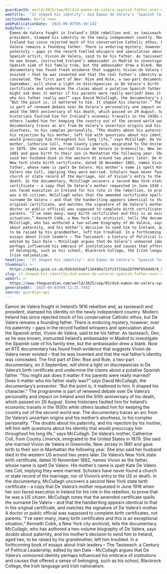 ```yaml
---
guardianId: world/2025/sep/03/did-eamon-de-valera-spanish-father-ever-exist
webTitle: '‘It shaped his identity’: did Éamon de Valera’s ‘Spanish father’ ever exist?'
sectionName: World news
webPublicationDate: '2025-09-03T05:30:14Z'
bodyText: >-
  Éamon de Valera fought in Ireland’s 1916 rebellion and, as taoiseach and
  president, stamped his identity on the newly independent country. Modern
  Ireland has since rejected much of his conservative Catholic ethos, but De
  Valera remains a founding father. There is enduring mystery, however, over his
  paternity – gaps in the record fuelled whispers and speculation about the
  Spanish artist, Vivion de Valera, said to be his father. As taoiseach, Dev, as
  he was known, instructed Ireland’s ambassador in Madrid to investigate the
  Spanish side of his family tree, but the ambassador drew a blank. Now an RTÉ
  documentary has found fresh evidence that suggests Vivion de Valera never
  existed – that he was invented and that the real father’s identity was
  concealed. The first part of Dev: Rise and Rule, a two-part documentary, on 3
  September, will shine a light on discrepancies in De Valera’s birth
  certificate and undermine the claims about a putative Spanish father. “You
  might ask does it matter if his parents were really married? Does it matter
  who his father really was?” says David McCullagh, the documentary’s presenter.
  “But the point is, it mattered to him. It shaped his character.” The programme
  is part of renewed debate over De Valera’s personality and impact on Ireland
  amid the 50th anniversary of his death, which passed on 29 August. Some
  historians faulted him for Ireland’s economic travails in the 1930s while
  others lauded him for keeping the country out of the second world war. The
  documentary traces an arc from De Valera’s uncertain origins and his mother’s
  aloofness, to his complex personality. “The doubts about his paternity, and
  his rejection by his mother, left him with questions about his identity that
  would preoccupy him throughout his long life,” says McCullagh. De Valera’s
  mother, Catherine Coll, from County Limerick, emigrated to the United States
  in 1879. She said she married Vivion de Valera in Greenville, New Jersey in
  1881 and gave birth to their son in Manhattan the following year. She also
  said her husband died in the western US around two years later. De Valera’s
  New York state birth certificate, dated 10 November 1882, names Vivion as the
  father, whose name is spelt De Valero. His mother’s name is spelt Kate De
  Valero née Coll, implying they were married. Scholars have never found a
  church or state record of the marriage, nor of Vivion’s entry to the US or
  death. In the documentary, McCullagh uncovers a second New York state birth
  certificate – a copy that De Valera’s mother requested in June 1916 when her
  son faced execution in Ireland for his role in the rebellion, to prove that he
  was a US citizen. McCullagh notes that the amended certificate spells the
  surname De Valera – and that the handwriting appears identical to that in the
  original certificate, and matches the signature of De Valera’s mother. A
  doctor or public official was supposed to complete birth certificates, not
  parents. “I’ve seen many, many birth certificates and this is an exceptional
  situation,” Kenneth Cobb, a New York city archivist, tells the documentary.
  McCullagh, who has authored a two-volume biography of De Valera, says doubts
  about paternity, and his mother’s decision to send him to Ireland, aged two,
  to be raised by his grandmother, left him troubled. In a forthcoming book of
  essays about Irish leaders – The Taoiseach: a Century of Political Leadership,
  edited by Iain Dale – McCullagh argues that De Valera’s unmoored identity
  perhaps influenced his embrace of institutions and causes that offered a sense
  of belonging, such as his school, Blackrock College, the Irish language and
  Irish nationalism.
headline: '‘It shaped his identity’: did Éamon de Valera’s ‘Spanish father’ ever exist?'
thumbnail: >-
  https://media.guim.co.uk/0263e59a6f116490a723fc57316a2bf99f854d40/0_97_2577_2061/500.jpg
slug: it-shaped-his-identity-did-eamon-de-valeras-spanish-father-ever-exist
webUrl: >-
  https://www.theguardian.com/world/2025/sep/03/did-eamon-de-valera-spanish-father-ever-exist
generatedAt: '2025-09-03T09:11:25.744Z'
source: guardian-api
---
```

Éamon de Valera fought in Ireland’s 1916 rebellion and, as taoiseach and president, stamped his identity on the newly independent country. Modern Ireland has since rejected much of his conservative Catholic ethos, but De Valera remains a founding father. There is enduring mystery, however, over his paternity – gaps in the record fuelled whispers and speculation about the Spanish artist, Vivion de Valera, said to be his father. As taoiseach, Dev, as he was known, instructed Ireland’s ambassador in Madrid to investigate the Spanish side of his family tree, but the ambassador drew a blank. Now an RTÉ documentary has found fresh evidence that suggests Vivion de Valera never existed – that he was invented and that the real father’s identity was concealed. The first part of Dev: Rise and Rule, a two-part documentary, on 3 September, will shine a light on discrepancies in De Valera’s birth certificate and undermine the claims about a putative Spanish father. “You might ask does it matter if his parents were really married? Does it matter who his father really was?” says David McCullagh, the documentary’s presenter. “But the point is, it mattered to him. It shaped his character.” The programme is part of renewed debate over De Valera’s personality and impact on Ireland amid the 50th anniversary of his death, which passed on 29 August. Some historians faulted him for Ireland’s economic travails in the 1930s while others lauded him for keeping the country out of the second world war. The documentary traces an arc from De Valera’s uncertain origins and his mother’s aloofness, to his complex personality. “The doubts about his paternity, and his rejection by his mother, left him with questions about his identity that would preoccupy him throughout his long life,” says McCullagh. De Valera’s mother, Catherine Coll, from County Limerick, emigrated to the United States in 1879. She said she married Vivion de Valera in Greenville, New Jersey in 1881 and gave birth to their son in Manhattan the following year. She also said her husband died in the western US around two years later. De Valera’s New York state birth certificate, dated 10 November 1882, names Vivion as the father, whose name is spelt De Valero. His mother’s name is spelt Kate De Valero née Coll, implying they were married. Scholars have never found a church or state record of the marriage, nor of Vivion’s entry to the US or death. In the documentary, McCullagh uncovers a second New York state birth certificate – a copy that De Valera’s mother requested in June 1916 when her son faced execution in Ireland for his role in the rebellion, to prove that he was a US citizen. McCullagh notes that the amended certificate spells the surname De Valera – and that the handwriting appears identical to that in the original certificate, and matches the signature of De Valera’s mother. A doctor or public official was supposed to complete birth certificates, not parents. “I’ve seen many, many birth certificates and this is an exceptional situation,” Kenneth Cobb, a New York city archivist, tells the documentary. McCullagh, who has authored a two-volume biography of De Valera, says doubts about paternity, and his mother’s decision to send him to Ireland, aged two, to be raised by his grandmother, left him troubled. In a forthcoming book of essays about Irish leaders – The Taoiseach: a Century of Political Leadership, edited by Iain Dale – McCullagh argues that De Valera’s unmoored identity perhaps influenced his embrace of institutions and causes that offered a sense of belonging, such as his school, Blackrock College, the Irish language and Irish nationalism.
